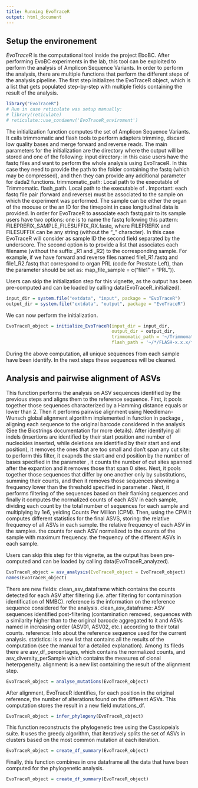 ```yaml
---
title: Running EvoTraceR
output: html_document
---
```


## Setup the environement

*EvoTraceR* is the computational tool inside the project EboBC. After performing EvoBC experiments in the lab, this tool can be exploited to perform the analysis of Amplicon Sequence Variants. 
In order to perform the analysis, there are multiple functions that perform the different steps of the analysis pipeline. 
The first step initializes the EvoTraceR object, which is a list that gets populated step-by-step with multiple fields containing the result of the analysis. 


```r
library("EvoTraceR")
# Run in case reticulate was setup manually:
# library(reticulate)
# reticulate::use_condaenv('EvoTraceR_enviroment')
```

The initialization function computes the set of Amplicon Sequence Variants.
It calls trimmomatic and flash tools to perform adapters trimming, discard low quality bases and merge forward and reverse reads.
The main parameters for the initialization are the directory where the output will be stored and one of the following: 
input directory: in this case users have the fastq files and want to perform the whole analysis using EvoTraceR. In this case they need to provide the path to the folder containing the fastq (which may be compressed), and then they can provide any additional parameter for dada2 functions. 
trimmomatic_path: Local path to the executable of Trimmomatic. 
flash_path. Local path to the executable of \code{Flash}.
Important: each fastq file pair (forward and reverse) must be associated to the sample on which the experiment was performed. The sample can be either the organ of the moouse or the an ID for the timepoint in case longitudinal data is provided. 
In order for EvoTraceR to associate each fastq pair to its sample users have two options: 
one is to name the fastq following this pattern: FILEPREFIX_SAMPLE_FILESUFFIX_RX.fastq, where FILEPREFIX and FILESUFFIX can be any string (without the "_" character). In this case EvoTraceR will consider as sample ID the second field separated by the underscore. 
The second option is to provide a list that associates each filename (without the suffix _R1 and _R2) to the corresponding sample. For example, if we have forward and reverse files named file1_R1.fastq and file1_R2.fastq that correspond to organ PRL (code for Prostate Left), than the parameter should be set as: map_file_sample = c("file1" = "PRL")). 

Users can skip the initialization step for this vignette, as the output has been pre-computed and can be loaded by calling data(EvoTraceR_initialized). 

```r
input_dir = system.file("extdata", "input", package = "EvoTraceR")
output_dir = system.file("extdata", "output", package = "EvoTraceR")
```

We can now perform the initialization. 

```r
EvoTraceR_object = initialize_EvoTraceR(input_dir = input_dir, 
                                        output_dir = output_dir, 
                                        trimmomatic_path = '~/Trimmomatic 0.xx/trimmomatic-0.xx.jar',
                                        flash_path = '~/*/FLASH-x.x.x/flash')
```

During the above computation, all unique sequences from each sample have been identify. In the next steps these sequences will be cleaned.

## Analysis and pairwise alignment of ASVs

This function performs the analysis on ASV sequences identified by the previous steps and aligns them to the reference sequence.
First, it pools together those sequences characterized by a Hamming distance equals or lower than 2. 
Then it performs pairwise alignment using Needleman-Wunsch global alignment algorithm implemented in function \code{pairwiseAlignment}
in package \code{Biostrings}, aligning each sequence to the original barcode considered in the analysis 
(See the Biostrings documentation \href{https://www.rdocumentation.org/packages/Biostrings/versions/2.40.2/topics/pairwiseAlignment}{here} for more details).
After identifying all indels (insertions are identified by their start position and number of nucleoides inserted, while deletions are identified by their start and end position),
it removes the ones that are too small and don't span any cut site: to perform this filter, it exapnds the start and end position by the number of bases specified in the parameter \code{cleaning_window},
it counts the number of cut sites spanned after the expantion and it removes those that span 0 sites.
Next, it pools together those sequences that differ by one another only by substitutions, summing their counts, and then it removes
those sequences showing a frequency lower than the threshold specified in parameter \code{asv_count_cutoff}.
Next, it performs filtering of the sequences based on their flanking sequences and finally it computes the normalized counts of each ASV in each sample,
dividing each count by the total number of sequences for each sample and multiplying by 1e6, yelding Counts Per Million (CPM).
Then, using the CPM it computes different statistics for the final ASVS, storing:
the relative frequency of all ASVs in each sample. 
the relative frequency of each ASV in the samples.
the counts for each ASV normalized to the counts of the sample with maximum frequency.
the frequency of the different ASVs in each sample.

Users can skip this step for this vignette, as the output has been pre-computed and can be loaded by calling data(EvoTraceR_analyzed). 

```r
EvoTraceR_object = asv_analysis(EvoTraceR_object = EvoTraceR_object)
names(EvoTraceR_object)
```

There are new fields: 
clean_asv_dataframe which contains the counts detected for each ASV after filtering (i.e. after filtering for contamination identification of NMBC). 
reference is the information on the reference sequence considered for the analysis.
clean_asv_dataframe: ASV sequences identified post-filtering (contamination removed,
sequences with a similarity higher than \code{pid_cutoff_nmbc} to the original barcode
aggregated to it and ASVs named in increasing order (ASV01, ASV02, etc.) according
to their total counts. 
reference: Info about the reference sequence used for the current analysis. 
statistics: is a new list that contains all the results of the computation (see the manual for a detailed explanation). Among its fileds there are asv_df_percentages, which contains the normalized counts, and asv_diversity_perSample which contains the measures of clonal heterpgeneity. 
alignment: is a new list containing the result of the alignment step. 

```r
EvoTraceR_object = analyse_mutations(EvoTraceR_object)
```

After alignment, EvoTraceR identifies, for each position in the original reference, the number of alterations found on the different ASVs. 
This computation stores the result in a new field mutations_df. 

```r
EvoTraceR_object = infer_phylogeny(EvoTraceR_object)
```
This function reconstructs the phylogenetic tree using the Cassiopeia's suite. 
It uses the greedy algorithm, that iteratively splits the set of ASVs in clusters
based on the most common mutation at each iteration.

```r
EvoTraceR_object = create_df_summary(EvoTraceR_object)
```

Finally, this function combines in one dataframe all the data that have been computed for the phylogenetic analysis.

```r
EvoTraceR_object = create_df_summary(EvoTraceR_object)
```